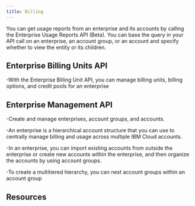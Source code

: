```yaml
---
title: Billing
---
```



<PageDescription>

You can get usage reports from an enterprise and its accounts by calling the Enterprise Usage Reports API (Beta). 
You can base the query in your API call on an enterprise, an account group, or an account and specify whether to view the entity or its children.


</PageDescription>

## Enterprise Billing Units API 
 -With the Enterprise Billing Unit API, you can manage billing units, billing options, and credit pools for an enterprise

## Enterprise Management API 
 -Create and manage enterprises, account groups, and accounts. 

 -An enterprise is a hierarchical account structure that you can use to centrally manage billing and usage across multiple IBM Cloud accounts.

 -In an enterprise, you can import existing accounts from outside the enterprise or create new accounts within the enterprise, and then organize the accounts by using account groups.
 
 -To create a multitiered hierarchy, you can nest account groups within an account group

## Resources